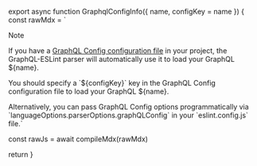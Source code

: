 
export async function GraphqlConfigInfo({ name, configKey = name }) {
  const rawMdx = `
> [!NOTE]
>
> If you have a
> [GraphQL Config configuration file](https://the-guild.dev/graphql/config/docs/user/usage) in your
> project, the GraphQL-ESLint parser will automatically use it to load your GraphQL ${name}.
>
> You should specify a \`${configKey}\` key in the GraphQL Config configuration file to load your GraphQL ${name}.
>
> Alternatively, you can pass GraphQL Config options programmatically via
> \`languageOptions.parserOptions.graphQLConfig\` in your \`eslint.config.js\` file.`

  const rawJs = await compileMdx(rawMdx)

  return <MDXRemote compiledSource={rawJs} />
}

